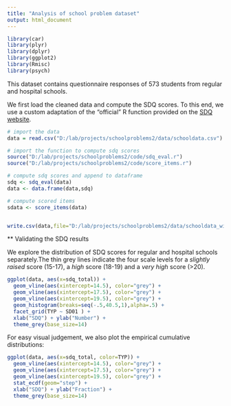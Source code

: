 ```yaml
---
title: "Analysis of school problem dataset"
output: html_document
---
```


```r
library(car)
library(plyr)
library(dplyr)
library(ggplot2)
library(Rmisc)
library(psych)


```

This dataset contains questionnaire responses of 573 students from regular and hospital schools. 

We first load the cleaned data and compute the SDQ scores. To this end, we use a custom adaptation of the "official" R function provided on the [SDQ website](http://www.sdqinfo.com/c9.html).

```r
# import the data
data = read.csv("D:/lab/projects/schoolproblems2/data/schooldata.csv")

# import the function to compute sdq scores
source("D:/lab/projects/schoolproblems2/code/sdq_eval.r")
source("D:/lab/projects/schoolproblems2/code/score_items.r")

# compute sdq scores and append to dataframe
sdq <- sdq_eval(data)
data <- data.frame(data,sdq)

# compute scored items
sdata <- score_items(data)


write.csv(data,file="D:/lab/projects/schoolproblems2/data/schooldata_withsdq.csv", na=" ", eol = "\r\n")


```

** Validating the SDQ results

We explore the distribution of SDQ scores for regular and hospital schools separately.The thin grey lines indicate the four scale levels for a *slightly raised* score (15-17), a *high* score (18-19) and a *very high* score (>20).

```r
ggplot(data, aes(x=sdq_total)) +
  geom_vline(aes(xintercept=14.5), color="grey") + 
  geom_vline(aes(xintercept=17.5), color="grey") + 
  geom_vline(aes(xintercept=19.5), color="grey") + 
  geom_histogram(breaks=seq(-.5,40.5,1),alpha=.5) +    
  facet_grid(TYP ~ SD01 ) +   
  xlab("SDQ") + ylab("Number") + 
  theme_grey(base_size=14)  
```

For easy visual judgement, we also plot the empirical cumulative distributions:

```r
ggplot(data, aes(x=sdq_total, color=TYP)) +
  geom_vline(aes(xintercept=14.5), color="grey") + 
  geom_vline(aes(xintercept=17.5), color="grey") + 
  geom_vline(aes(xintercept=19.5), color="grey") + 
  stat_ecdf(geom="step") +
  xlab("SDQ") + ylab("Fraction") + 
  theme_grey(base_size=14)  
```

